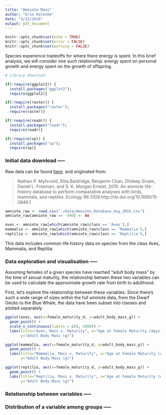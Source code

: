 ```yaml
---
title: "Amniote Mass"
author: "Erin Keleske"
date: "3/22/2018"
output: pdf_document
---
```


```r
knitr::opts_chunk$set(echo = TRUE)
knitr::opts_chunk$set(error = FALSE)
knitr::opts_chunk$set(warning = FALSE)
```

Species experience tradeoffs for where there energy is spent. In this brief analysis, we will consider one such relationship: energy spent on personal growth and energy spent on the growth of offspring. 


```r
# Library download

if(!require(ggplot2)) {
  install.packages("ggplot2");
  require(ggplot2)}

if(!require(raster)) {
  install.packages("raster");
  require(raster)}

if(!require(readr)) {
  install.packages("readr");
  require(readr)}

if(!require(sp)) {
  install.packages("sp");
  require(sp)}

```

### Initial data download -----

Raw data can be found [here](http://www.esapubs.org/archive/ecol/E096/269/#data). and originated from:

> Nathan P. Myhrvold, Elita Baldridge, Benjamin Chan, Dhileep Sivam, Daniel L.     Freeman, and S. K. Morgan Ernest. 2015. An amniote life-history database to      perform comparative analyses with birds, mammals, and reptiles. Ecology          96:3109.http://dx.doi.org/10.1890/15-0846.1

```r
amniote_raw <- read_csv("./data/Amniote_Database_Aug_2015.csv")
amniote_raw[amniote_raw == -999] <- NA

aves <- amniote_raw[which(amniote_raw$class == 'Aves'),]
mammalia <- amniote_raw[which(amniote_raw$class == 'Mammalia'),]
reptilia <- amniote_raw[which(amniote_raw$class == 'Reptilia'),]
```

This data includes common life history data on species from the class Aves, Mammalia, and Reptilia. 

### Data exploration and visualisation -----

Assuming females of a given species have reached "adult body mass" by the time of sexual maturity, the relationship betwen these two variables can be used to calculate the approximate growth rate from birth to adulthood. 

First, let's explore the relationship between these variables. Since there's such a wide range of sizes within the full amniote data, from the Dwarf Gecko to the Blue Whale, the data have been subset into classes and plotted separately. 

```r
ggplot(aves, aes(x=female_maturity_d, y=adult_body_mass_g)) +
  geom_point() + 
  scale_x_continuous(limits = c(0, 1000)) + 
  labs(title="Aves, Mass v. Maturity", x="Age at Female Maturity (days)",
       y="Adult Body Mass (g)")
```

```r
ggplot(mammalia, aes(x=female_maturity_d, y=adult_body_mass_g)) +
  geom_point() + 
  labs(title="Mammalia, Mass v. Maturity", x="Age at Female Maturity (days)",
       y="Adult Body Mass (g)")
```

```r
ggplot(reptilia, aes(x=female_maturity_d, y=adult_body_mass_g)) +
  geom_point() + 
  labs(title="Reptilia, Mass v. Maturity", x="Age at Female Maturity (days)",
       y="Adult Body Mass (g)")
```

### Relationship between variables -----

### Distribution of a variable among groups -----
